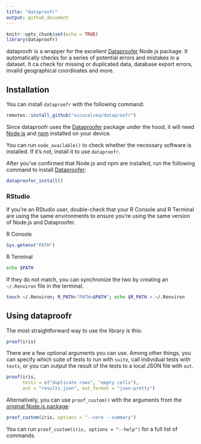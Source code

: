 ```yaml
---
title: "dataproofr"
output: github_document
---
```


```r
knitr::opts_chunk$set(echo = TRUE)
library(dataproofr)
```

dataproofr is a wrapper for the excellent [Dataproofer](https://github.com/dataproofer/Dataproofer) Node.js package. It automatically checks for a series of potential errors and mistakes in a dataset. It ca check for missing or duplicated data, database export errors, invalid geographical coordinates and more.

## Installation

You can install `dataproofr` with the following command:

```r
remotes::install_github("nicucalcea/dataproofr")
```

Since dataproofr uses the [Dataproofer](https://github.com/dataproofer/Dataproofer) package under the hood, it will need [Node.js](https://nodejs.org/en/download/) and [npm](https://www.npmjs.com/package/download) installed on your device.

You can run `node_available()` to check whether the necessary software is installed. If it's not, install it to use `dataproofr`.

After you've confirmed that Node.js and npm are installed, run the following command to install [Dataproofer](https://github.com/dataproofer/Dataproofer):

```r
dataproofer_install()
```


### RStudio

If you're an RStudio user, double-check that your R Console and R Terminal are using the same environments to ensure you're using the same version of Node.js and Dataproofer.

R Console

```r
Sys.getenv("PATH")
```

R Terminal

```sh
echo $PATH
```

If they do not match, you can synchronize the two by creating an `~/.Renviron` file in the terminal.

```sh
touch ~/.Renviron; R_PATH="PATH=$PATH"; echo $R_PATH > ~/.Renviron
```

## Using dataproofr

The most straightforward way to use the library is this:

```r
proof(iris)
```

There are a few optional arguments you can use. Among other things, you can specify which suite of tests to run with `suite`, call individual tests with `tests`, or you can output the result of the tests to a local JSON file with `out`.

```r
proof(iris,
      tests = c("duplicate rows", "empty cells"),
      out = "results.json", out_format = "json-pretty")
```

Alternatively, you can use `proof_custom()` with the arguments from the [original Node.js package](https://github.com/dataproofer/Dataproofer):

```r
proof_custom(iris, options = "--core --summary")
```

You can run `proof_custom(iris, options = "--help")` for a full list of commands.
